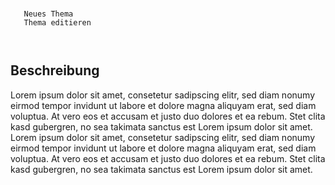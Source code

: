 <PageSchema>
  <semanticforms_Form name="Thema">
    <CreateTitle>Neues Thema</CreateTitle>
    <EditTitle>Thema editieren</EditTitle>
  </semanticforms_Form>
  <Template name="Thema" format="standard">
    <semanticforms_TemplateDetails/>
  </Template>
</PageSchema>

== Beschreibung ==
Lorem ipsum dolor sit amet, consetetur sadipscing elitr, sed diam nonumy eirmod tempor invidunt ut labore et dolore magna aliquyam erat, sed diam voluptua. At vero eos et accusam et justo duo dolores et ea rebum. Stet clita kasd gubergren, no sea takimata sanctus est Lorem ipsum dolor sit amet. Lorem ipsum dolor sit amet, consetetur sadipscing elitr, sed diam nonumy eirmod tempor invidunt ut labore et dolore magna aliquyam erat, sed diam voluptua. At vero eos et accusam et justo duo dolores et ea rebum. Stet clita kasd gubergren, no sea takimata sanctus est Lorem ipsum dolor sit amet.
